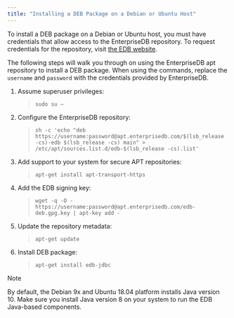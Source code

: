 ```yaml
---
title: "Installing a DEB Package on a Debian or Ubuntu Host"
---
```


<div id="installing_a_deb_package_on_a_debian_or_ubuntu_host" class="registered_link"></div>


To install a DEB package on a Debian or Ubuntu host, you must have credentials that allow access to the EnterpriseDB repository. To request credentials for the repository, visit [the EDB website](https://www.enterprisedb.com/repository-access-request).

The following steps will walk you through on using the EnterpriseDB apt repository to install a DEB package. When using the commands, replace the `username` and `password` with the credentials provided by EnterpriseDB.

1.  Assume superuser privileges:
    
    > `sudo su –`

2.  Configure the EnterpriseDB repository:
    
    > `sh -c 'echo "deb https://username:password@apt.enterprisedb.com/$(lsb_release -cs)-edb $(lsb_release -cs) main" > /etc/apt/sources.list.d/edb-$(lsb_release -cs).list'`

3.  Add support to your system for secure APT repositories:
    
    > `apt-get install apt-transport-https`

4.  Add the EDB signing key:
    
    > `wget -q -O - https://username:password@apt.enterprisedb.com/edb-deb.gpg.key | apt-key add -`

5.  Update the repository metadata:
    
    > `apt-get update`

6.  Install DEB package:
    
    > `apt-get install edb-jdbc`

<div class="note">

<div class="title">

Note

</div>

By default, the Debian 9x and Ubuntu 18.04 platform installs Java version 10. Make sure you install Java version 8 on your system to run the EDB Java-based components.

</div>
